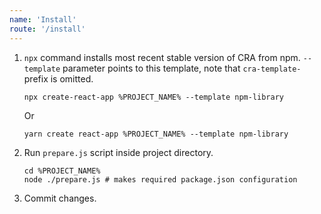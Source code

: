 ```yaml
---
name: 'Install'
route: '/install'
---
```


1. `npx` command installs most recent stable version of CRA from npm. `--template` parameter points to this template, note that `cra-template-` prefix is omitted.

    ```shell script
    npx create-react-app %PROJECT_NAME% --template npm-library
    ```
    Or
    ```shell script
    yarn create react-app %PROJECT_NAME% --template npm-library
    ```
2. Run `prepare.js` script inside project directory.

    ```shell script
    cd %PROJECT_NAME%
    node ./prepare.js # makes required package.json configuration
    ```
3. Commit changes.